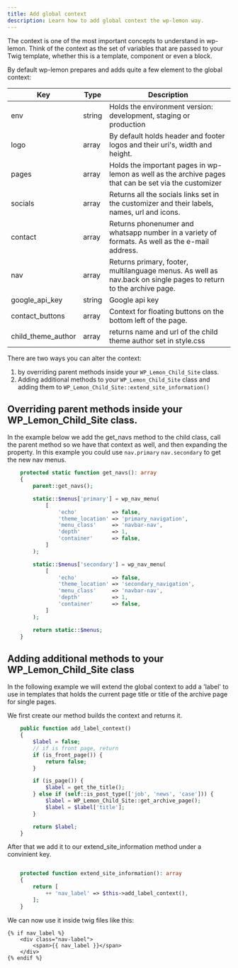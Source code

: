 ```yaml
---
title: Add global context
description: Learn how to add global context the wp-lemon way.
---
```

The context is one of the most important concepts to understand in wp-lemon. Think of the context as the set of variables that are passed to your Twig template, whether this is a template, component or even a block.

By default wp-lemon prepares and adds quite a few element to the global context:


|Key      |Type  |Description  |
|---------|---------|---------|
|env      | string  | Holds the environment version: development, staging or production      |
|logo     | array   | By default holds header and footer logos and their uri's, width and height. |
|pages    | array   | Holds the important pages in wp-lemon as well as the archive pages that can be set via the customizer |
|socials  | array   | Returns all the socials links set in the customizer and their labels, names, url and icons.
|contact  | array   | Returns phonenumer and whatsapp number in a variety of formats. As well as the e-mail address.
|nav     |  array   | Returns primary, footer, multilanguage menus. As well as nav.back on single pages to return to the archive page.
|google_api_key     | string      | Google api key
|contact_buttons     | array        | Context for floating buttons on the bottom left of the page.
|child_theme_author     | array      | returns name and url of the child theme author set in style.css

There are two ways you can alter the context:

1. by overriding parent methods inside your `WP_Lemon_Child_Site` class.
1. Adding additional methods to your `WP_Lemon_Child_Site` class and adding them to `WP_Lemon_Child_Site::extend_site_information()`

## Overriding parent methods inside your WP_Lemon_Child_Site class.
In the example below we add the get_navs method to the child class, call the parent method so we have that context as well, and then expanding the property. In this example you could use `nav.primary` `nav.secondary` to get the new nav menus.

```php
	protected static function get_navs(): array
	{
		parent::get_navs();

		static::$menus['primary'] = wp_nav_menu(
			[
				'echo'           => false,
				'theme_location' => 'primary_navigation',
				'menu_class'     => 'navbar-nav',
				'depth'          => 1,
				'container'      => false,
			]
		);

		static::$menus['secondary'] = wp_nav_menu(
			[
				'echo'           => false,
				'theme_location' => 'secondary_navigation',
				'menu_class'     => 'navbar-nav',
				'depth'          => 1,
				'container'      => false,
			]
		);

		return static::$menus;
	}
```

## Adding additional methods to your WP_Lemon_Child_Site class
In the following example we will extend the global context to add a 'label' to use in templates that holds the current page title or title of the archive page for single pages.

We first create our method builds the context and returns it.
```php
	public function add_label_context()
	{
		$label = false;
		// if is front page, return
		if (is_front_page()) {
			return false;
		}

		if (is_page()) {
			$label = get_the_title();
		} else if (self::is_post_type(['job', 'news', 'case'])) {
			$label = WP_Lemon_Child_Site::get_archive_page();
			$label = $label['title'];
		}

		return $label;
	}
```
After that we add it to our extend_site_information method under a convinient key.

```php

	protected function extend_site_information(): array
	{
		return [
			++ 'nav_label' => $this->add_label_context(),
		];
	}
```

We can now use it inside twig files like this:

```twig
{% if nav_label %}
    <div class="nav-label">
        <span>{{ nav_label }}</span>
    </div>
{% endif %}
```